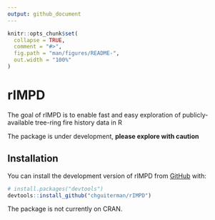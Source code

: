 ```yaml
---
output: github_document
---
```


<!-- README.md is generated from README.Rmd. Please edit that file -->

```r
knitr::opts_chunk$set(
  collapse = TRUE,
  comment = "#>",
  fig.path = "man/figures/README-",
  out.width = "100%"
)
```

# rIMPD

<!-- badges: start -->
<!-- badges: end -->

The goal of rIMPD is to enable fast and easy exploration of publicly-available tree-ring fire history data in R

The package is under development, **please explore with caution**

## Installation

You can install the development version of rIMPD from [GitHub](https://github.com/) with:

``` r
# install.packages("devtools")
devtools::install_github("chguiterman/rIMPD")
```

The package is not currently on CRAN.
